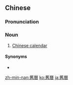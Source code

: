 {{also|旧历}}
==Chinese==
{{zh-forms|s=旧历}}

===Pronunciation===
{{zh-pron
|m=jiùlì
|c=gau6 lik6,gau6 lek6
|h=pfs=khiu-la̍k;gd=kiu4 lag6
|mn=xm,zz,tw:kū-le̍k/qz:kū-lia̍k
|cat=n
}}

===Noun===
{{zh-noun}}

# [[Chinese calendar]]

====Synonyms====
* {{zh-l|農曆}}

[[zh-min-nan:舊曆]]
[[ko:舊曆]]
[[ja:舊曆]]
